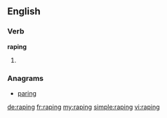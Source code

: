 ==English==

===Verb===
'''raping'''

# {{present participle of|[[rape]]}}

===Anagrams===
* [[paring#English|paring]]

[[de:raping]]
[[fr:raping]]
[[my:raping]]
[[simple:raping]]
[[vi:raping]]